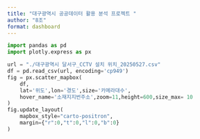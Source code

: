 ```yaml
--- 
title: "대구광역시 공공데이터 활용 분석 프로젝트 "
author: "8조"
format: dashboard
--- 
```


```python
import pandas as pd
import plotly.express as px

url = "./대구광역시 달서구_CCTV 설치 위치_20250527.csv"
df = pd.read_csv(url, encoding='cp949')
fig = px.scatter_mapbox(
    df,
    lat='위도',lon='경도',size='카메라대수',
    hover_name='소재지지번주소',zoom=11,height=600,size_max= 10
)
fig.update_layout(
    mapbox_style="carto-positron",
    margin={"r":0,"t":0,"l":0,"b":0}
)

```

